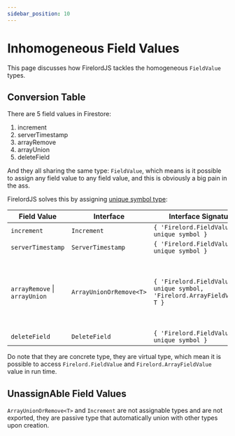 ```yaml
---
sidebar_position: 10
---
```


# Inhomogeneous Field Values

This page discusses how FirelordJS tackles the homogeneous `FieldValue` types.

## Conversion Table

There are 5 field values in Firestore:

1. increment
2. serverTimestamp
3. arrayRemove
4. arrayUnion
5. deleteField

And they all sharing the same type: `FieldValue`, which means is it possible to assign any field value to any field value, and this is obviously a big pain in the ass.

FirelordJS solves this by assigning [unique symbol type](https://www.typescriptlang.org/docs/handbook/release-notes/typescript-2-7.html#unique-symbol):

| Field Value                   | Interface               | Interface Signature                                                       | Note                                                       |
| ----------------------------- | ----------------------- | ------------------------------------------------------------------------- | ---------------------------------------------------------- |
| `increment`                   | `Increment`             | `{ 'Firelord.FieldValue': unique symbol }`                                |                                                            |
| `serverTimestamp`             | `ServerTimestamp`       | `{ 'Firelord.FieldValue': unique symbol }`                                |                                                            |
| `arrayRemove` \| `arrayUnion` | `ArrayUnionOrRemove<T>` | `{ 'Firelord.FieldValue': unique symbol, 'Firelord.ArrayFieldValue': T }` | This is generic type where `T` is the element of the array |
| `deleteField`                 | `DeleteField`           | `{ 'Firelord.FieldValue': unique symbol }`                                |                                                            |

Do note that they are concrete type, they are virtual type, which mean it is possible to access `Firelord.FieldValue` and `Firelord.ArrayFieldValue` value in run time.

## UnassignAble Field Values

`ArrayUnionOrRemove<T>` and `Increment` are not assignable types and are not exported, they are passive type that automatically union with other types upon creation.

